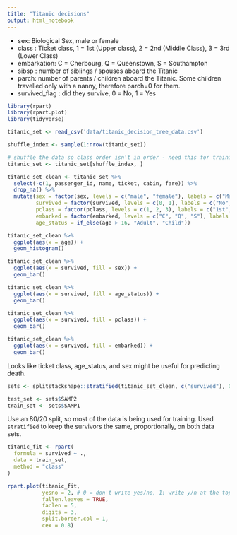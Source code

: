 ```yaml
---
title: "Titanic decisions"
output: html_notebook
---
```


- sex: Biological Sex, male or female
- class : Ticket class, 1 = 1st (Upper class), 2 = 2nd (Middle Class), 3 = 3rd (Lower Class)
- embarkation: C = Cherbourg, Q = Queenstown, S = Southampton
- sibsp : number of siblings / spouses aboard the Titanic
- parch: number of parents / children aboard the Titanic. Some children travelled only with a nanny, therefore parch=0 for them.
- survived_flag : did they survive, 0 = No, 1 = Yes

```r
library(rpart)
library(rpart.plot)
library(tidyverse)

titanic_set <- read_csv('data/titanic_decision_tree_data.csv')

shuffle_index <- sample(1:nrow(titanic_set))

# shuffle the data so class order isn't in order - need this for training/testing split later on 
titanic_set <- titanic_set[shuffle_index, ]
```

```r
titanic_set_clean <- titanic_set %>% 
  select(-c(1, passenger_id, name, ticket, cabin, fare)) %>% 
  drop_na() %>% 
  mutate(sex = factor(sex, levels = c("male", "female"), labels = c("Male", "Female")),
         survived = factor(survived, levels = c(0, 1), labels = c("No", "Yes")),
         pclass = factor(pclass, levels = c(1, 2, 3), labels = c("1st", "2nd", "3rd")),
         embarked = factor(embarked, levels = c("C", "Q", "S"), labels = c("Cherbourg", "Queenstown", "Southampton")),
         age_status = if_else(age > 16, "Adult", "Child"))
```

```r
titanic_set_clean %>% 
  ggplot(aes(x = age)) +
  geom_histogram()

titanic_set_clean %>% 
  ggplot(aes(x = survived, fill = sex)) +
  geom_bar()

titanic_set_clean %>% 
  ggplot(aes(x = survived, fill = age_status)) +
  geom_bar()

titanic_set_clean %>% 
  ggplot(aes(x = survived, fill = pclass)) +
  geom_bar()

titanic_set_clean %>% 
  ggplot(aes(x = survived, fill = embarked)) +
  geom_bar()
```

Looks like ticket class, age_status, and sex might be useful for predicting death.

```r
sets <- splitstackshape::stratified(titanic_set_clean, c("survived"), 0.8, bothSets = TRUE)

test_set <- sets$SAMP2
train_set <- sets$SAMP1
```

Use an 80/20 split, so most of the data is being used for training. Used `stratified` to keep the survivors the same, proportionally, on both data sets.

```r
titanic_fit <- rpart(
  formula = survived ~ .,
  data = train_set,
  method = "class"
)

rpart.plot(titanic_fit,
           yesno = 2, # 0 = don't write yes/no, 1: write y/n at the top, 2: write y/n at all splits
           fallen.leaves = TRUE,
           faclen = 5,
           digits = 3,
           split.border.col = 1,
           cex = 0.8)
```



